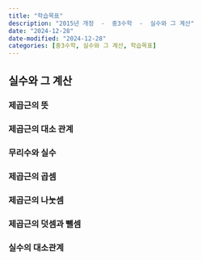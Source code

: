 ```yaml
---
title: "학습목표"
description: "2015년 개정  -  중3수학  -  실수와 그 계산"
date: "2024-12-28"
date-modified: "2024-12-28"
categories: [중3수학, 실수와 그 계산, 학습목표]
---
```


## 실수와 그 계산

### 제곱근의 뜻

### 제곱근의 대소 관계

### 무리수와 실수

### 제곱근의 곱셈

### 제곱근의 나눗셈

### 제곱근의 덧셈과 뺄셈

### 실수의 대소관계